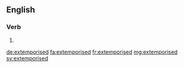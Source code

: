==English==

===Verb===
{{head|en}}

# {{en-past of|extemporise}}

[[de:extemporised]]
[[fa:extemporised]]
[[fr:extemporised]]
[[mg:extemporised]]
[[sv:extemporised]]